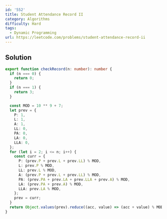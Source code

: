 ```yaml
---
id: '552'
title: Student Attendance Record II
category: Algorithms
difficulty: Hard
tags:
  - Dynamic Programming
url: https://leetcode.com/problems/student-attendance-record-ii
---
```


## Solution

```typescript filename="solution.ts" copy
export function checkRecord(n: number): number {
  if (n === 0) {
    return 0;
  }
  if (n === 1) {
    return 3;
  }

  const MOD = 10 ** 9 + 7;
  let prev = {
    P: 1,
    L: 1,
    A: 1,
    LL: 0,
    PA: 0,
    LA: 0,
    LLA: 0,
  };
  for (let i = 2; i <= n; i++) {
    const curr = {
      P: (prev.P + prev.L + prev.LL) % MOD,
      L: prev.P % MOD,
      LL: prev.L % MOD,
      A: (prev.P + prev.L + prev.LL) % MOD,
      PA: (prev.PA + prev.LA + prev.LLA + prev.A) % MOD,
      LA: (prev.PA + prev.A) % MOD,
      LLA: prev.LA % MOD,
    };
    prev = curr;
  }
  return Object.values(prev).reduce((acc, value) => (acc + value) % MOD, 0);
}
```
